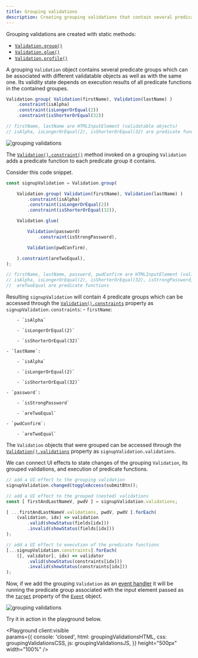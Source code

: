 ```yaml
---
title: Grouping validations
description: Creating grouping validations that contain several predicate groups
---
```



Grouping validations are created with static methods: 
- [`Validation.group()`](/api/validation/static-methods/group) 
- [`Validation.glue()`](/api/validation/static-methods/glue) 
- [`Validation.profile()`](/api/validation/static-methods/profile)

A grouping `Validation` object contains several predicate groups which can be associated with different validatable objects as well as with the same one. Its validity state depends on execution results of all predicate functions in the contained groupes.

```js 
Validation.group( Validation(firstName), Validation(lastName) )
    .constraint(isAlpha)
    .constraint(isLongerOrEqual(2)) 
    .constraint(isShorterOrEqual(32))

// firstName, lastName are HTMLInputElement (validatable objects)
// isAlpha, isLongerOrEqual(2), isShorterOrEqual(32) are predicate functions
```

![grouping validations](../../../assets/grouping-validations.gif)

The [`Validation().constraint()`](/api/validation/instance-methods/constraint) method invoked on a grouping `Validation` adds a predicate function to each predicate group it contains.

Consider this code snippet. 

```js 
const signupValidation = Validation.group(

    Validation.group( Validation(firstName), Validation(lastName) )
        .constraint(isAlpha)
        .constraint(isLongerOrEqual(2))
        .constraint(isShorterOrEqual(32)),

    Validation.glue(

        Validation(password)
            .constraint(isStrongPassword),

        Validation(pwdConfirm),

    ).constraint(areTwoEqual),
);

// firstName, lastName, password, pwdConfirm are HTMLInputElement (validatable objects)
// isAlpha, isLongerOrEqual(2), isShorterOrEqual(32), isStrongPassword, 
//  areTwoEqual are predicate functions
```

Resulting `signupValidation` will contain 4 predicate groups which can be accessed through the [`Validation().constraints`](/api/validation/instance-properties/constraints) property as `signupValidation.constraints`:
    - `firstName`:

        - `isAlpha`

        - `isLongerOrEqual(2)`

        - `isShorterOrEqual(32)`

    - `lastName`:

        - `isAlpha`

        - `isLongerOrEqual(2)`

        - `isShorterOrEqual(32)`

    - `password`:

        - `isStrongPassword`

        - `areTwoEqual`

    - `pwdConfirm`:

        - `areTwoEqual`


The `Validation` objects that were grouped can be accessed through the [`Validation().validations`](/api/validation/instance-properties/validations) property as `signupValidation.validations`.

We can connect UI effects to state changes of the grouping `Validation`, its grouped validations, and execution of predicate functions.

```js /valid(?=[\W])/ "invalid" "changed" /(?<=[.])constraints/ /(?<=[.])validations/
// add a UI effect to the grouping validation
signupValidation.changed(toggleAccess(submitBtn));

// add a UI effect to the grouped (nested) validations
const [ firstAndLastNameV, pwdV ] = signupValidation.validations;

[ ...firstAndLastNameV.validations, pwdV, pwdV ].forEach(
    (validation, idx) => validation
        .valid(showStatus(fields[idx]))
        .invalid(showStatus(fields[idx]))
);

// add a UI effect to execution of the predicate functions
[...signupValidation.constraints].forEach(
    ([, validator], idx) => validator
        .valid(showStatus(constraints[idx]))
        .invalid(showStatus(constraints[idx]))
);
```

Now, if we add the grouping `Validation` as an [event handler](/api/validation/callable-object/event-handler) it will be running the predicate group associated with the input element passed as the [`target`](https://developer.mozilla.org/en-US/docs/Web/API/Event/target) property of the [`Event`](https://developer.mozilla.org/en-US/docs/Web/API/Event) object.

![grouping validations](../../../assets/grouping-validations-2.gif)

Try it in action in the playground below.

<Playground client:visible  
    params={{
        console: 'closed',
        html: groupingValidationsHTML,
        css: groupingValidationsCSS,
        js: groupingValidationsJS,
    }}
    height="500px"
    width="100%"
/>